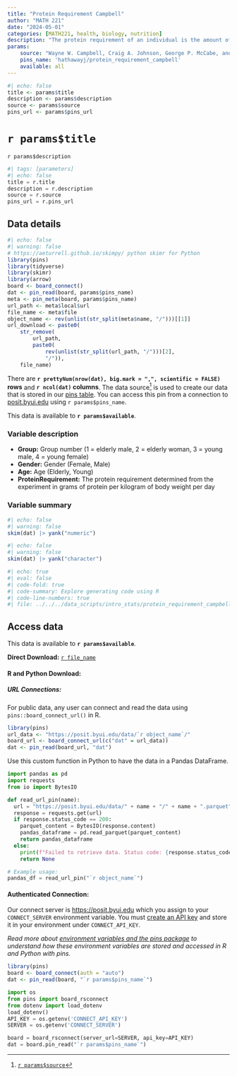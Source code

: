 ```yaml
---
title: "Protein Requirement Campbell"
author: "MATH 221"
date: "2024-05-01"
categories: [MATH221, health, biology, nutrition]
description: "The protein requirement of an individual is the amount of protein they must consume daily to stay in equilibrium. This number varies from individual to individual. Nutritionists often give the protein requirement in terms of grams of good quality protein per kilogram of body weight per day (g P * kg-1 * d-1).\nIt is very difficult and expensive to measure the protein requirement in humans, but research into this area is very important. For example, how much protein should you give to a patient in a health care facility who must be fed enterally (i.e., through a feeding tube)? There are several ways in which nutritionists have tried to measure the protein requirement. Traditionally, they have used a method called Nitrogen Balance.\nIn a nitrogen balance experiment, researchers provide a carefully controlled diet containing prescribed amounts of protein to each subject for an extended period of time.  They then collect data on the amount of protein utilized by the body. This includes collecting and analyzing samples of urine, feces, blood, sweat, tears, exfoliated skin, etc.  Most researchers collect urine and fecal samples and estimate other losses. The protein requirement is estimated as the level of intake required so that the amount of protein consumed is exactly equal to the losses. Because of the difficulty of measuring protein losses, and since protein is essentially the only source for dietary nitrogen, nitrogen is used as a marker for protein.\nA nitrogen balance experiment was conducted to determine if there is a difference in the mean protein requirement of individuals in four groups: \n1. Old men (age 63-81)\n2. Old women (age 63-81)\n3. Young men (age 21-46)\n4. Young women (age 21-46)\nSubjects were provided with a controlled diet for three months and were required to comply with study protocol. The data set gives the measured protein requirements for each of the subjects. "
params: 
    source: "Wayne W. Campbell, Craig A. Johnson, George P. McCabe, and Nadine S. Carnell. Dietary protein requirements of younger and older adults. American Journal of Clinical Nutrition, 88(5):1322-1329, 2008. "
    pins_name: 'hathawayj/protein_requirement_campbell'
    available: all
---
```



```r
#| echo: false
title <- params$title
description <- params$description
source <- params$source
pins_url <- params$pins_url
```

# `r params$title`

`r params$description`

```python
#| tags: [parameters]
#| echo: false
title = r.title
description = r.description
source = r.source
pins_url = r.pins_url

```


## Data details

```r
#| echo: false
#| warning: false
# https://aeturrell.github.io/skimpy/ python skimr for Python
library(pins)
library(tidyverse)
library(skimr)
library(arrow)
board <- board_connect()
dat <- pin_read(board, params$pins_name)
meta <- pin_meta(board, params$pins_name)
url_path <- meta$local$url
file_name <- meta$file
object_name <- rev(unlist(str_split(meta$name, "/")))[[1]]
url_download <- paste0(
    str_remove(
        url_path,
        paste0(
            rev(unlist(str_split(url_path, "/")))[2],
            "/")),
    file_name)
```

There are __`r prettyNum(nrow(dat), big.mark = ",", scientific = FALSE)` rows__ and __`r ncol(dat)` columns__. The data source[^1] is used to create our data that is stored in our [pins table](`r meta$local$url`). You can access this pin from a connection to [posit.byui.edu](https://posit.byui.edu) using ``r params$pins_name``.

This data is available to __`r params$available`__.

### Variable description

- __Group:__ Group number (1 = elderly male, 2 = elderly woman, 3 = young male, 4 = young female)
- __Gender:__ Gender (Female, Male)
- __Age:__ Age (Elderly, Young)
- __ProteinRequirement:__ The protein requirement determined from the experiment in grams of protein per kilogram of body weight per day


### Variable summary

```r
#| echo: false
#| warning: false
skim(dat) |> yank("numeric")
```


```r
#| echo: false
#| warning: false
skim(dat) |> yank("character")
```

```r
#| echo: true
#| eval: false
#| code-fold: true
#| code-summary: Explore generating code using R
#| code-line-numbers: true
#| file: ../../../data_scripts/intro_stats/protein_requirement_campbell.R
```

<!-- ```{python}
#| echo: true
#| eval: false
#| code-fold: true
#| code-summary: Explore generating code using Python
#| code-line-numbers: true
#| file: ../../../data_scripts/YOURFILEPATH
``` -->


## Access data

This data is available to __`r params$available`__.

__Direct Download:__ [`r file_name`](`r url_download`)

#### __R and Python Download:__

##### __URL Connections:__

For public data, any user can connect and read the data using `pins::board_connect_url()` in R.

```r
library(pins)
url_data <- "https://posit.byui.edu/data/`r object_name`/"
board_url <- board_connect_url(c("dat" = url_data))
dat <- pin_read(board_url, "dat")
```

Use this custom function in Python to have the data in a Pandas DataFrame.

```python
import pandas as pd
import requests
from io import BytesIO

def read_url_pin(name):
  url = "https://posit.byui.edu/data/" + name + "/" + name + ".parquet"
  response = requests.get(url)
  if response.status_code == 200:
    parquet_content = BytesIO(response.content)
    pandas_dataframe = pd.read_parquet(parquet_content)
    return pandas_dataframe
  else:
    print(f"Failed to retrieve data. Status code: {response.status_code}")
    return None

# Example usage:
pandas_df = read_url_pin("`r object_name`")
```

#### __Authenticated Connection:__

Our connect server is [https://posit.byui.edu](https://posit.byui.edu/connect/#/content/listing?filter=min_role:viewer&filter=content_type:all&view_type=compact) which you assign to your `CONNECT_SERVER` environment variable. You must [create an API key](https://docs.posit.co/connect/user/api-keys/#api-keys-creating) and store it in your environment under `CONNECT_API_KEY`. 

_Read more about [environment variables and the pins package](../../environment.qmd) to understand how these environment variables are stored and accessed in R and Python with pins._

```r
library(pins)
board <- board_connect(auth = "auto")
dat <- pin_read(board, "`r params$pins_name`")
```


```python
import os
from pins import board_rsconnect
from dotenv import load_dotenv
load_dotenv()
API_KEY = os.getenv('CONNECT_API_KEY')
SERVER = os.getenv('CONNECT_SERVER')

board = board_rsconnect(server_url=SERVER, api_key=API_KEY)
dat = board.pin_read("`r params$pins_name`")
```

[^1]: [`r params$source`](`r params$source`)